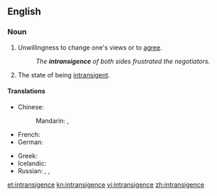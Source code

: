 ==English==

===Noun===
{{en-noun}}

# Unwillingness to change one's views or to [[agree]].
#: ''The '''intransigence''' of both sides frustrated the negotiators.''
# The state of being [[intransigent]].

====Translations====
{{trans-top|intransigence}}
* Chinese:
*: Mandarin: {{t|cmn|不妥協|sc=Hani}},  {{t|cmn|不妥协|tr=bùtuǒxié|sc=Hani}}
* French: {{t|fr|intransigeance|f}}
* German: {{t|de|Unnachgiebigkeit|f}}
{{trans-mid}}
* Greek: {{t+|el|αδιαλλαξία|f}}
* Icelandic: {{t-|is|þrjóska|f}}
* Russian: {{t|ru|непримиримость|f|tr=neprimirímost'}},  {{t|ru|непреклонность|f|tr=nepreklónnost'}},  {{t|ru|бескомпромиссность|tr=beskompromíssnost'}}
{{trans-bottom}}

[[et:intransigence]]
[[kn:intransigence]]
[[vi:intransigence]]
[[zh:intransigence]]